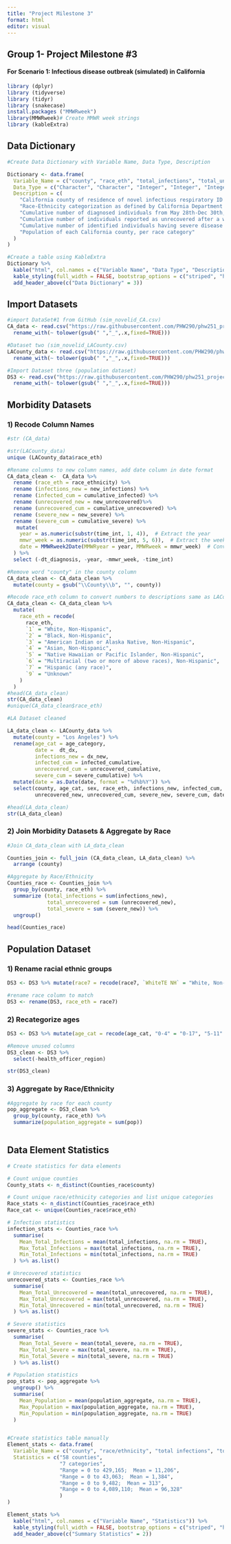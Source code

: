 ```yaml
---
title: "Project Milestone 3"
format: html
editor: visual
---
```


## Group 1- Project Milestone #3

#### **For Scenario 1: Infectious disease outbreak (simulated) in California**

```r
library (dplyr)
library (tidyverse)
library (tidyr)
library (snakecase)
install.packages ("MMWRweek")
library(MMWRweek)# Create MMWR week strings
library (kableExtra)
```

## Data Dictionary

```r
#Create Data Dictionary with Variable Name, Data Type, Description

Dictionary <- data.frame(
  Variable_Name = c("county", "race_eth", "total_infections", "total_unrecovered", "total_severe", "pop"),
  Data_Type = c("Character", "Character", "Integer", "Integer", "Integer", "Integer"),
  Description = c(
    "California county of residence of novel infectious respiratory ID cases",
    "Race-Ethnicity categorization as defined by California Department of Finance",
    "Cumulative number of diagnosed individuals from May 28th-Dec 30th, 2023, per race category",
    "Cumulative number of individuals reported as unrecovered after a week of being diagnosed from May 28th-Dec 30th, 2023, per race category",
    "Cumulative number of identified individuals having severe disease requiring hospitalization from May 28th-Dec 30th, 2023, per race category",
    "Population of each California county, per race category"
  )
)

#Create a table using KableExtra
Dictionary %>%
  kable("html", col.names = c("Variable Name", "Data Type", "Description")) %>%
  kable_styling(full_width = FALSE, bootstrap_options = c("striped", "hover", "condensed", "responsive"))  %>%
  add_header_above(c("Data Dictionary" = 3)) 

```

## Import Datasets

```r
#import DataSet#1 from GitHub (sim_novelid_CA.csv)
CA_data <- read.csv("https://raw.githubusercontent.com/PHW290/phw251_projectdata/refs/heads/main/scenario_1/sim_novelid_CA.csv") %>%
  rename_with(~ tolower(gsub(" ","_",.x,fixed=TRUE))) 

#Dataset two (sim_novelid_LACounty.csv)
LACounty_data <- read.csv("https://raw.githubusercontent.com/PHW290/phw251_projectdata/refs/heads/main/scenario_1/sim_novelid_LACounty.csv") %>%
  rename_with(~ tolower(gsub(" ","_",.x,fixed=TRUE))) 

#Import Dataset three (population dataset)
DS3 <- read.csv("https://raw.githubusercontent.com/PHW290/phw251_projectdata/refs/heads/main/scenario_1/ca_pop_2023.csv") %>%
  rename_with(~ tolower(gsub(" ","_",.x,fixed=TRUE))) 
```

## Morbidity Datasets

### 1) Recode Column Names

```r
#str (CA_data)
```

```r
#str(LACounty_data)
unique (LACounty_data$race_eth)
```

```r
#Rename columns to new column names, add date column in date format
CA_data_clean <-  CA_data %>%
  rename (race_eth = race_ethnicity) %>%
  rename (infections_new = new_infections) %>%
  rename (infected_cum = cumulative_infected) %>%
  rename (unrecovered_new = new_unrecovered)%>%
  rename (unrecovered_cum = cumulative_unrecovered) %>%
  rename (severe_new = new_severe) %>%
  rename (severe_cum = cumulative_severe) %>%
   mutate(
    year = as.numeric(substr(time_int, 1, 4)),  # Extract the year
    mmwr_week = as.numeric(substr(time_int, 5, 6)),  # Extract the week
    date = MMWRweek2Date(MMWRyear = year, MMWRweek = mmwr_week)  # Convert to date
  ) %>%
  select (-dt_diagnosis, -year, -mmwr_week, -time_int)

#Remove word "county" in the county column
CA_data_clean <- CA_data_clean %>%
  mutate(county = gsub("\\County\\b", "", county))

#Recode race_eth column to convert numbers to descriptions same as LACounty data
CA_data_clean <- CA_data_clean %>%
  mutate(
    race_eth = recode(
      race_eth,
      `1` = "White, Non-Hispanic",
      `2` = "Black, Non-Hispanic",
      `3` = "American Indian or Alaska Native, Non-Hispanic",
      `4` = "Asian, Non-Hispanic",
      `5` = "Native Hawaiian or Pacific Islander, Non-Hispanic",
      `6` = "Multiracial (two or more of above races), Non-Hispanic",
      `7` = "Hispanic (any race)",
      `9` = "Unknown"
    )
  )
#head(CA_data_clean)
str(CA_data_clean)
#unique(CA_data_clean$race_eth)
```

```r
#LA Dataset cleaned

LA_data_clean <- LACounty_data %>%
  mutate(county = "Los Angeles") %>%
  rename(age_cat = age_category,
         date =  dt_dx,
         infections_new = dx_new,
         infected_cum = infected_cumulative,
         unrecovered_cum = unrecovered_cumulative,
         severe_cum = severe_cumulative) %>%
  mutate(date = as.Date(date, format = "%d%b%Y")) %>%
  select(county, age_cat, sex, race_eth, infections_new, infected_cum, 
         unrecovered_new, unrecovered_cum, severe_new, severe_cum, date)

#head(LA_data_clean)
str(LA_data_clean)
```

### 2) Join Morbidity Datasets & Aggregate by Race

```r
#Join CA_data_clean with LA_data_clean

Counties_join <- full_join (CA_data_clean, LA_data_clean) %>%
  arrange (county)

#Aggregate by Race/Ethnicity
Counties_race <- Counties_join %>%
  group_by(county, race_eth) %>%
  summarize (total_infections = sum(infections_new),
             total_unrecovered = sum (unrecovered_new),
             total_severe = sum (severe_new)) %>%
  ungroup()

head(Counties_race)

```

## Population Dataset

### 1) Rename racial ethnic groups

```r
DS3 <- DS3 %>% mutate(race7 = recode(race7, `WhiteTE NH` = "White, Non-Hispanic", `Black NH` = "Black, Non-Hispanic", `AIAN NH` = "American Indian or Alaska Native, Non-Hispanic", `Asian NH` = "Asian, Non-Hispanic", `NHPI NH` = "Native Hawaiian or Pacific Islander, Non-Hispanic", `MR NH` = "Multiracial (two or more of above races), Non-Hispanic", `Hispanic` = "Hispanic (any race)" ))

#rename race column to match
DS3 <- rename(DS3, race_eth = race7)
```

### 2) Recategorize ages

```r
DS3 <- DS3 %>% mutate(age_cat = recode(age_cat, "0-4" = "0-17", "5-11" = "0-17", "12-17" = "0-17"))

#Remove unused columns
DS3_clean <- DS3 %>%
  select(-health_officer_region)

str(DS3_clean)
```

### 3) Aggregate by Race/Ethnicity

```r
#Aggregate by race for each county  
pop_aggregate <- DS3_clean %>% 
  group_by(county, race_eth) %>% 
  summarize(population_aggregate = sum(pop))
            
```

## Data Element Statistics

```r
# Create statistics for data elements

# Count unique counties
County_stats <- n_distinct(Counties_race$county)

# Count unique race/ethnicity categories and list unique categories
Race_stats <- n_distinct(Counties_race$race_eth)
Race_cat <- unique(Counties_race$race_eth)

# Infection statistics
infection_stats <- Counties_race %>%
  summarise(
    Mean_Total_Infections = mean(total_infections, na.rm = TRUE),
    Max_Total_Infections = max(total_infections, na.rm = TRUE),
    Min_Total_Infections = min(total_infections, na.rm = TRUE)
  ) %>% as.list()

# Unrecovered statistics
unrecovered_stats <- Counties_race %>%
  summarise(
    Mean_Total_Unrecovered = mean(total_unrecovered, na.rm = TRUE),
    Max_Total_Unrecovered = max(total_unrecovered, na.rm = TRUE),
    Min_Total_Unrecovered = min(total_unrecovered, na.rm = TRUE)
  ) %>% as.list()

# Severe statistics
severe_stats <- Counties_race %>%
  summarise(
    Mean_Total_Severe = mean(total_severe, na.rm = TRUE),
    Max_Total_Severe = max(total_severe, na.rm = TRUE),
    Min_Total_Severe = min(total_severe, na.rm = TRUE)
  ) %>% as.list()

# Population statistics
pop_stats <- pop_aggregate %>%
  ungroup() %>%
  summarise(
    Mean_Population = mean(population_aggregate, na.rm = TRUE),
    Max_Population = max(population_aggregate, na.rm = TRUE),
    Min_Population = min(population_aggregate, na.rm = TRUE)
  ) 


#Create statistics table manually
Element_stats <- data.frame(
  Variable_Name = c("county", "race/ethnicity", "total infections", "total unrecovered", "total severe", "population"),
  Statistics = c("58 counties",
                 "7 categories",
                 "Range = 0 to 429,165;  Mean = 11,206",
                 "Range = 0 to 43,063;  Mean = 1,384",
                 "Range = 0 to 9,482;  Mean = 313",
                 "Range = 0 to 4,089,110;  Mean = 96,328"
                 )
)

Element_stats %>%
  kable("html", col.names = c("Variable Name", "Statistics")) %>%
  kable_styling(full_width = FALSE, bootstrap_options = c("striped", "hover", "condensed", "responsive"))  %>%
  add_header_above(c("Summary Statistics" = 2)) 
```
